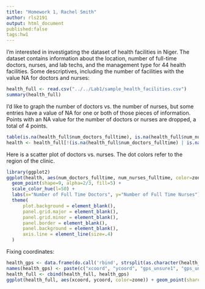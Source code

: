 ```yaml
---
title: "Homework 1, Rachel Smith"
author: rls2191
output: html_document
published:false
tags:hw1
---
```

I'm interested in investigating the dataset of health facilities in Niger. The dataset contains  information about the location, number of full-time doctors, nurses, and lab techs, and the management type for 44 health facilities. Some descriptives, including the number of facilities with the value NA for doctors and nurses:
```r
health_full <- read.csv("../../Lab1/sample_health_facilities.csv")
summary(health_full)
```
I'd like to graph the number of doctors vs. the number of nurses, but some entries have a value of NA for one or both of those pieces of information. Points with an NA value for the number of doctors or nurses are dropped, a total of 4 points.
```r
table(is.na(health_full$num_doctors_fulltime), is.na(health_full$num_nurses_fulltime))
health <- health_full[!(is.na(health_full$num_doctors_fulltime) | is.na(health_full$num_nurses_fulltime)), ]
```
Here is a scatter plot of doctors vs. nurses. The dot colors refer to the region of the clinic. 
```r
library(ggplot2)
ggplot(health, aes(num_doctors_fulltime, num_nurses_fulltime, color=zone)) + 
  geom_point(shape=9, alpha=2/3, fill=5) + 
  scale_color_hue(l=50) + 
  labs(x="Number of Full Time Doctors", y="Number of Full Time Nurses") + 
  theme(                              
      plot.background = element_blank(), 
      panel.grid.major = element_blank(), 
      panel.grid.minor = element_blank(), 
      panel.border = element_blank(), 
      panel.background = element_blank(),
      axis.line = element_line(size=.4)
  )
```
Fixing coordinates:
```r
health_gps <- data.frame(do.call('rbind', strsplit(as.character(health_full$gps),' ',fixed=TRUE)))
names(health_gps) <- paste(c("xcoord", "ycoord", "gps_unsure1", "gps_unsure2"))
health_full <- cbind(health_full, health_gps)
ggplot(health_full, aes(xcoord, ycoord, color=zone)) + geom_point(share=9, fill=5)
```